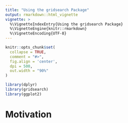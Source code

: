 ```yaml
---
title: "Using the gridsearch Package"
output: rmarkdown::html_vignette
vignette: >
  %\VignetteIndexEntry{Using the gridsearch Package}
  %\VignetteEngine{knitr::rmarkdown}
  %\VignetteEncoding{UTF-8}
---
```


```r
knitr::opts_chunk$set(
  collapse = TRUE,
  comment = "#>",
  fig.align = 'center',
  dpi = 500,
  out.width = "90%"
)

library(dplyr)
library(gridsearch)
library(ggplot2)

```

# Motivation

